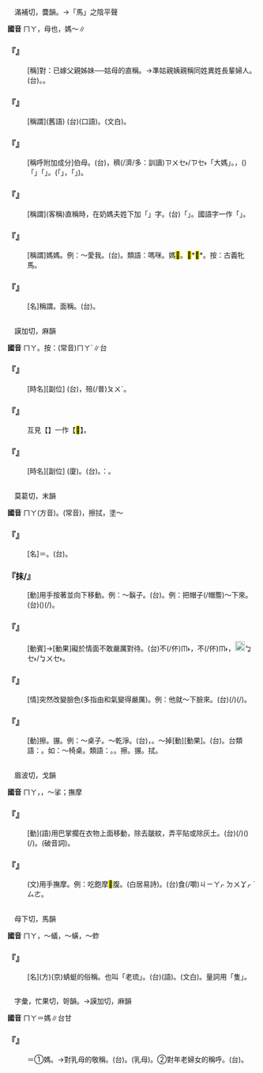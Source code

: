 
=={{ruby|媽|ㄇㄚ}}==

　滿補切，麌韻。→「馬」之陰平聲

'''國音''' <rt>ㄇㄚ</rt>，母也{{ruby|。|ㄇㄚ}}，媽～∥

    

==='''『{{ruby|姑|ㄍㄨ}}{{ruby|媽|ㄇㄚ}}』'''===
: [稱]對：已嫁父親姊妹──姑母的直稱。→準姑親姨親稱同姓異姓長輩婦人。(台){{ruby|姑|ㄍㆦ}}{{ruby|母|ㆠㄧㄜˋ}}。{{ruby|阿|ㄚ}}{{ruby|姑|ㄍㆦ}}。
    

==='''『{{ruby|爺|ㄧㄝˊ}}{{ruby|媽|ㄇㄚ}}』'''===
: [稱謂](舊語) (台){{ruby|爸|ㄅㆤ˫}}{{ruby|母|ㆠㄨˋ/ㆠㄜˋ}}(口語)。{{ruby|父|ㄏㄨ˫}}{{ruby|母|ㆠㄧㄜˋ}}(文白)。
    

==='''『{{ruby|大|ㄉㄚˋ}}{{ruby|媽|ㄇㄚ}}』'''===
: [稱呼附加成分]伯母。(台){{ruby|阿|ㄚ}}{{ruby|姆|ㆬˋ}}，{{ruby|對|ㄉㄨㄧ˪}}{{ruby|年|ㄋㄧˊ}}{{ruby|歲|ㄏㆤ˪/ㄏㄨㆤ˪}}{{ruby|較|ㄎㄚㆷ}}穧(/濟/多：訓讀)<rt>ㄗㄨㆤ˫/ㄗㆤ˫</rt>{{ruby|丌|ㆤ}}{{ruby|婦|ㄏㄨ˫}}{{ruby|人|ㄌㄧㄣˊ/ㆢㄧㄣˊ}}{{ruby|人|ㄌㄤˊ}}{{ruby|丌|ㆤ}}{{ruby|稱|ㄑㄧㄥ}}{{ruby|呼|ㄏㆦ}}{{ruby|添|ㄊㆪ}}「大媽」{{ruby|二|ㄋㆭ˫}}{{ruby|字|ㆢㄧ˫/ㄌㄧ˫}}{{ruby|表|ㄅㄧㄠˋ}}{{ruby|尊|ㄗㄨㄣ}}{{ruby|敬|ㄍㄧㄥ˪}}。{{ruby|台|ㄉㄞˊ}}{{ruby|語|ㆣㄧˋ/ㆣㄨˋ}}{{ruby|丌|ㆤ}}{{ruby|習|ㄒㄧㆴ ͘}}{{ruby|慣|ㄍㄨㄢ˪}}{{ruby|是|ㄒㄧ˫}}{{ruby|用|ㄧㆲ˫}}{{ruby|婦|ㄏㄨ˫}}{{ruby|人|ㆢㄧㄣˊ/ㄌㄧㄣˊ}}{{ruby|丈|ㄉㄧㆲ˫}}{{ruby|夫|ㄏㄨ}}{{ruby|丌|ㆤ}}{{ruby|名|ㄇㄧㄚˊ}}，({{ruby|無|ㆠㄜˊ}}{{ruby|叫|ㄍㄧㄜ˪}}{{ruby|姓|ㄙㆥ˪/ㄒㆪ˪}}){{ruby|附|ㄏㄨ˪}}{{ruby|加|ㄍㄚ}}「{{ruby|姆|ㆬˋ}}」{{ruby|或|ㄧㄚㆷ ͘}}「{{ruby|嬸|ㄐㄧㆬˋ}}」。({{ruby|比|ㄅㄧ˫}}{{ruby|父|ㄏㄨ˫}}{{ruby|親|ㄑㄧㄣ}}{{ruby|年|ㄋㄧˊ}}{{ruby|輩|ㄅㄨㆤ˪}}{{ruby|高|ㄍㄨㄢˊ}}{{ruby|丌|ㆤ}}{{ruby|人|ㄌㄤˊ}}{{ruby|丌|ㆤ}}{{ruby|婦|ㄏㄨ˫}}{{ruby|人|ㆢㄧㄣˊ/ㄌㄧㄣˊ}}{{ruby|稱|ㄑㄧㄥ}}{{ruby|呼|ㄏㆦ}}「{{ruby|某|ㆠㆦˋ}}{{ruby|某|·ㆠㆦˋ}}{{ruby|姆|ㆬˋ}}」，{{ruby|年|ㄋㄧˊ}}{{ruby|歲|ㄏㄨㆤ˪/ㄏㆤ˪}}{{ruby|少|ㄐㄧㄜˋ}}{{ruby|丌|ㆤ}}{{ruby|稱|ㄑㄧㄥ}}「{{ruby|嬸|ㄐㄧㆬˋ}}」)。
    

==='''『{{ruby|奶|ㄋㄞˇ}}{{ruby|媽|ㄇㄚ}}』'''===
: [稱謂](客稱)直稱時，在奶媽夫姓下加「{{ruby|媽|ㄇㄚ}}」字。(台){{ruby|台|ㄉㄞˊ}}{{ruby|灣|ㄨㄢˊ}}{{ruby|稱|ㄑㄧㄥ}}「{{ruby|乳|ㄋㄧ}}{{ruby|母|ㆠㄨˋ/ㆠㄜˋ}}」。國語字一作「{{ruby|奶|ㄋㄞˇ}}{{ruby|嬤|ㄇㄚ}}」。
    

==='''『{{ruby|媽|ㄇㄚ}}』'''===
: [稱謂]媽媽。例：～愛我。(台){{ruby|阿|ㄚ}}{{ruby|母|ㆠㄨˋ}}{{ruby|疼|ㄊㄧㆩ˪}}{{ruby|我|·ㆣㄨㄚˋ}}。類語：嗎咪。媽<mark>&#xf90a5;</mark>。<mark>&#xf90a6;</mark>*<mark>&#xf90a7;</mark>*。按：古義牝馬。
    

==='''『{{ruby|媽|ㄇㄚ}}{{ruby|媽|ㄇㄚ}}』'''===
: [名]稱謂。面稱。(台){{ruby|阿|ㄚ}}{{ruby|母|ㆠㄨˋ}}。
    

=={{ruby|麻|ㄇㄚ}}==

　謨加切，麻韻

'''國音''' <rt>ㄇㄚ</rt>。按：(常音)<rt>ㄇㄚˊ</rt>∥台

    

==='''『{{ruby|麻|ㄇㄚ}}{{ruby|麻|ㄇㄚ}}{{ruby|亮|ㄌㄧㄤˋ}}』'''===
: [時名][副位] (台){{ruby|天|ㄊㆪ}}{{ruby|<mark>&#xffa49;</mark>|ㆠㆤㆷ/ㆠㄨㆤㆷ}}{{ruby|光|ㄍㆭ}}，{{ruby|扑|ㄆㄚㆷ}}殕(/普)<rt>ㄆㄨˋ</rt>{{ruby|光|ㄍㆭ}}。
    

==='''『{{ruby|麻|ㄇㄚ}}{{ruby|撒|·ㄙㄚˇ}}』'''===
: 互見【{{ruby|摩|ㄇㄚ}}{{ruby|挲|ㄙㄚ}}】一作【<mark>&#xf90a4;</mark>{{ruby|<mark>&#xf90ae;</mark>|ㄙㄚ}}】。
    

==='''『{{ruby|麻|ㄇㄚ}}{{ruby|麻|ㄇㄚ}}{{ruby|黑|ㄏㄟ}}』'''===
: [時名][副位] (廈){{ruby|罕|ㄏㄨㆩˋ}}{{ruby|罕|ㄏㄨㆩˋ}}{{ruby|烏|ㆦ}}。(台){{ruby|日|ㆢㄧㆵ ͘/ㄌㄧㆵ ͘}}{{ruby|頭|ㄊㄠˊ}}{{ruby|<mark>&#xffa49;</mark>|ㆠㆤㆷ/ㆠㄨㆤㆷ}}{{ruby|暗|ㆰ˪}}{{ruby|仔|ㄚ}}。{{ruby|黃|ㄏㆲˊ}}{{ruby|昏|ㄏㄨㄣ}}：{{ruby|暗|ㆰ˪}}{{ruby|頭|ㄊㄠˊ}}{{ruby|仔|ㄚ}}。
    

=={{ruby|抹|ㄇㄚ}}==

　莫葛切，末韻

'''國音''' <rt>ㄇㄚ</rt>(方音)。{{ruby|＝|ㄇㄛˇ}}(常音)，擦拭{{ruby|。|ㄇㄛˋ}}，塗～

    

==='''『{{ruby|抹|ㄇㄚ}}{{ruby|布|ㄅㄨˋ}}』'''===
: [名]＝{{ruby|抹|ㄇㄛˇ}}{{ruby|布|ㄅㄨˋ}}。(台){{ruby|桌|ㄉㄜㆷ}}{{ruby|布|ㄅㆦ˪}}。
    

==='''『抹/{{ruby|<mark>&#xf90a4;</mark>|ㄇㄚ}}』'''===
: [動]用手按著並向下移動。例：～鬍子。(台){{ruby|捋|ㄌㄨㄚㆷ ͘}}{{ruby|嘴|ㄘㄨㄧ˪}}{{ruby|<mark>&#xffb62;</mark>|ㄑㄧㄨ}}。例：把帽子(/帽簷)～下來。(台){{ruby|帽|ㆠㄜ˫}}{{ruby|仔|ㄚ}}({{ruby|用|ㄧㄥ˫/ㄧㆲ˫}}{{ruby|手|ㄑㄧㄨˋ}}{{ruby|<mark>&#xffc79;</mark>|ㆢㄧㆷ ͘}}{{ruby|咧|ㄌㆤㆷ}}){{ruby|<mark>&#xffca6;</mark>|ㄎㄧㄨˋ}}{{ruby|較|ㄎㄚㆷ}}{{ruby|落|·ㄌㄜㆷ}}{{ruby|來|·ㄌㄞˊ}}(/{{ruby|蓋|ㄎㆰ˪}}{{ruby|較|ㄎㄚㆷ}}{{ruby|→|ㄎㄚ˪}}{{ruby|落|·ㄌㄜㆷ}}{{ruby|來|·ㄌㄞˊ}})。
    

==='''『{{ruby|抹|ㄇㄚ}}{{ruby|不|ㄅㄨˋ}}{{ruby|下|ㄒㄧㄚˋ}}{{ruby|臉|ㄌㄧㄢˇ}}』'''===
: [動賓]→[動果]礙於情面不敢嚴厲對待。(台)不(/伓)<rt>ㆬ˫</rt>{{ruby|敢|ㄍㆩˋ}}{{ruby|變|ㄅㆪ˪}}{{ruby|面|ㆠㄧㄣ˫}}，不(/伓)<rt>ㆬ˫</rt>{{ruby|敢|ㄍㆩˋ}}{{ruby|格|ㄍㄧㆤㆶ}}{{ruby|歹|ㄆㄞˋ/ㄆㆮˋ}}{{ruby|面|ㆠㄧㄣ˫}}，{{ruby|面|ㆠㄧㄣ˫}}{{ruby|變|ㄅㆪ˪}}[[File:fa45.png|20px]]<rt>ㆠㆤ˫/ㆠㄨㆤ˫</rt>{{ruby|起|·ㄎㄧˋ}}{{ruby|來|·ㄌㄞˊ}}。
    

==='''『{{ruby|抹|ㄇㄚ}}{{ruby|臉|ㄌㄧㄢˇ}}』'''===
: [情]突然改變臉色(多指由和氣變得嚴厲)。例：他就～下臉來。(台){{ruby|伊|ㄧ}}{{ruby|丌|ㆤ}}{{ruby|面|ㆠㄧㄣ˫}}{{ruby|著|ㄉㄧㄜㆷ}}(/{{ruby|都|ㄉㄜ˫}}){{ruby|變|ㄅㆪ˪}}(/{{ruby|格|ㄍㆤㆷ}}){{ruby|起|·ㄎㄧˋ}}{{ruby|來|·ㄌㄞˊ}}。
    

==='''『{{ruby|抹|ㄇㄚ}}』'''===
: [動]擦。搌。例：～桌子。～乾淨。(台){{ruby|拭|ㄑㄧㆵ}}{{ruby|桌|ㄉㄜㆷ}}{{ruby|仔|ㄚ}}，{{ruby|拭|ㄑㄧㆵ}}{{ruby|付|ㄏㆦ˫}}{{ruby|清|ㄑㄧㄥ}}{{ruby|氣|ㄎㄧ˪}}。～掉[動][動果]。(台){{ruby|拭|ㄑㄧㆵ}}{{ruby|<mark>&#xf90f6;</mark>|ㄏㆪ˪}}{{ruby|<mark>&#xffa58;</mark>|ㄙㄚㆶ}}。台類語：{{ruby|揉|ㄌㄧㄨˊ}}。如：～椅桌。類語：{{ruby|抹|ㄇㄚ}}。{{ruby|抹|ㄇㄛˇ}}。擦。搌。拭。
    

=={{ruby|摩|ㄇㄚ}}==

　眉波切，戈韻

'''國音''' <rt>ㄇㄚ</rt>，{{ruby|～|ㄙㄚ}}{{ruby|。|ㄇㄛˊ}}，～挲；撫摩

    

==='''『{{ruby|摩|ㄇㄚ}}{{ruby|<mark>&#xf90ae;</mark>|ㄙㄚ}}』'''===
: [動](語)用巴掌擱在衣物上面移動，除去皺紋，弄平貼或除灰土。(台){{ruby|用|ㄧㆲ˫/ㄧㄥ˫}}{{ruby|手|ㄑㄧㄨˋ}}(/{{ruby|手|ㄑㄧㄨˋ}}{{ruby|掌|ㄐㄧㄤˋ/ㄐㄧㆫˋ}}){{ruby|將|ㄐㄧㆲ}}{{ruby|衫|ㄙㆩ}}{{ruby|丌|ㆤ}}{{ruby|皺|ㆢㄧㄠˊ}}{{ruby|痕|ㄏㄨㄣˊ}}({{ruby|捋|ㄌㄨㄚㆷ ͘}}){{ruby|挲|ㄙㄜ}}{{ruby|付|ㄏㆦ˫}}{{ruby|伊|ㄧ}}{{ruby|平|ㄅㆪˊ/ㄅㆥˊ}}{{ruby|棒|ㄅㄤ˫}}(/{{ruby|直|ㄉㄧㆵ ͘}}){{ruby|去|ㄎㄧ˪}}。{{ruby|摩|ㄇㄛˊ}}{{ruby|挲|ㄙㄨㄛ}}(破音詞)。
    

==='''『{{ruby|摩|ㄇㄚ}}{{ruby|挲|ㄙㄚ}}』'''===
: (文)用手撫摩。例：吃飽摩<mark>&#xf90ae;</mark>腹。(白居易詩)。(台)食(/嚼)<rt>ㄐㄧㄚㆷ ͘</rt>{{ruby|飽|ㄅㄚˋ}}<rt>ㄉㄨㆩㆷ ͘</rt><rt>ㄙㄜ</rt>{{ruby|腹|ㄅㄚㆶ}}{{ruby|肚|ㄉㆦˋ}}。
    

=={{ruby|螞|ㄇㄚ}}==

　母下切，馬韻

'''國音''' <rt>ㄇㄚ</rt>{{ruby|，|ㄇㄚˇ}}，～蟻，～蟥{{ruby|。|ㄇㄚˋ}}，～蚱

    

==='''『{{ruby|螞|ㄇㄚ}}{{ruby|螂|·ㄌㄤˊ}}』'''===
: [名](方)(京)蜻蜓的俗稱。也叫「老琉{{ruby|璃|ㄌㄧ}}」。(台){{ruby|田|ㄘㄢˊ}}{{ruby|蠳|ㆪ/ㆥ}}(語)。{{ruby|蜻|ㄑㄧㄥ}}{{ruby|蜓|ㄊㄧㄥˊ}}(文白)。量詞用「隻」。
    

=={{ruby|嬤|ㄇㄚ}}==

　字彙，忙果切，哿韻。→謨加切，麻韻

'''國音''' <rt>ㄇㄚ</rt>＝媽∥台甘

    

==='''『{{ruby|嬤|ㄇㄚ}}{{ruby|嬤|·ㄇㄚ}}』'''===
: ＝①媽{{ruby|媽|ㄇㄚ}}。→對乳母的敬稱。(台){{ruby|乳|ㄋㄧ}}{{ruby|母|ㆠㄨˋ/ㆠㄜˋ}}。(乳母)。②對年老婦女的稱呼。(台){{ruby|阿|ㄚ}}{{ruby|婆|ㄅㄜˊ}}。
    
